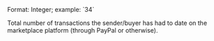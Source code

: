 <ResponseField name="txn_count_total" type="string">
Format: Integer; example: `34`

Total number of transactions the sender/buyer has had to date on the marketplace platform (through PayPal or otherwise).
</ResponseField>